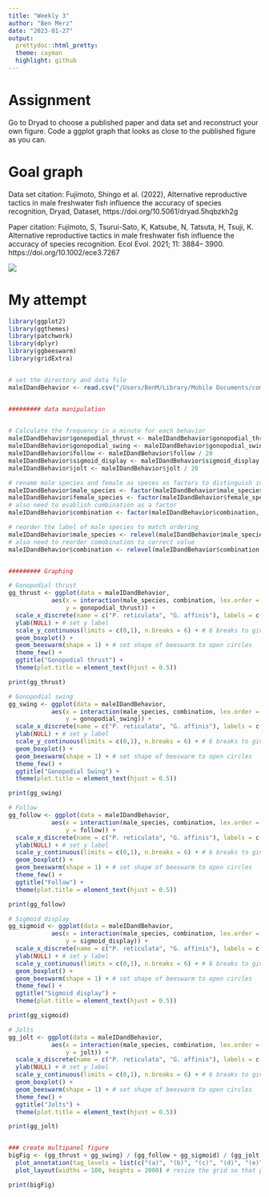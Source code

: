 ```yaml
---
title: "Weekly 3"
author: "Ben Merz"
date: "2023-01-27"
output:
  prettydoc::html_pretty:
  theme: cayman
  highlight: github
---
```

# Assignment
Go to Dryad to choose a published paper and data set and reconstruct your own figure. Code a ggplot graph that looks as close to the published figure as you can.

# Goal graph
Data set citation: Fujimoto, Shingo et al. (2022), Alternative reproductive tactics in male freshwater fish influence the accuracy of species recognition, Dryad, Dataset, https://doi.org/10.5061/dryad.5hqbzkh2g

Paper citation: Fujimoto, S, Tsurui-Sato, K, Katsube, N, Tatsuta, H, Tsuji, K. Alternative reproductive tactics in male freshwater fish influence the accuracy of species recognition. Ecol Evol. 2021; 11: 3884– 3900. https://doi.org/10.1002/ece3.7267

![](/Users/BenM/Library/Mobile Documents/com~apple~CloudDocs/Documents/College/Bio/Reproducible R/Git Repository/BIOL1007A/Data/w_3/Goal_graph.jpeg)

# My attempt

```r
library(ggplot2)
library(ggthemes)
library(patchwork)
library(dplyr)
library(ggbeeswarm)
library(gridExtra)


# set the directory and data file
maleIDandBehavior <- read.csv("/Users/BenM/Library/Mobile Documents/com~apple~CloudDocs/Documents/College/Bio/Reproducible R/Git Repository/BIOL1007A/Data/w_3/summary/exp2_matingBehavior/maleIDandBehavior.csv")


######### data manipulation

  
# Calculate the frequency in a minute for each behavior
maleIDandBehavior$gonopodial_thrust <- maleIDandBehavior$gonopodial_thrust / 20
maleIDandBehavior$gonopodial_swing <- maleIDandBehavior$gonopodial_swing / 20
maleIDandBehavior$follow <- maleIDandBehavior$follow / 20
maleIDandBehavior$sigmoid_display <- maleIDandBehavior$sigmoid_display / 20
maleIDandBehavior$jolt <- maleIDandBehavior$jolt / 20

# rename male species and female as speces as factors to distinguish in label
maleIDandBehavior$male_species <- factor(maleIDandBehavior$male_species, labels = c("gaM", "poM"))
maleIDandBehavior$female_species <- factor(maleIDandBehavior$female_species, labels = c("gaF", "poF"))
# also need to esablish combination as a factor
maleIDandBehavior$combination <- factor(maleIDandBehavior$combination, labels = c("hetero", "con"))

# reorder the label of male species to match ordering
maleIDandBehavior$male_species <- relevel(maleIDandBehavior$male_species, ref = "poM")
# also need to reorder comobination to correct value
maleIDandBehavior$combination <- relevel(maleIDandBehavior$combination, ref = "hetero")


######### Graphing

# Gonopodial thrust 
gg_thrust <- ggplot(data = maleIDandBehavior, 
            aes(x = interaction(male_species, combination, lex.order = T), #lex.order assigns the
                y = gonopodial_thrust)) +
  scale_x_discrete(name = c("P. reticulata", "G. affinis"), labels = c("con.", "hetero.", "con.", "hetero.")) +
  ylab(NULL) + # set y label
  scale_y_continuous(limits = c(0,1), n.breaks = 6) + # 6 breaks to give in 0.2 increments
  geom_boxplot() +
  geom_beeswarm(shape = 1) + # set shape of beeswarm to open circles
  theme_few() +
  ggtitle("Gonopodial thrust") +
  theme(plot.title = element_text(hjust = 0.5))

print(gg_thrust)

# Gonopodial swing
gg_swing <- ggplot(data = maleIDandBehavior, 
            aes(x = interaction(male_species, combination, lex.order = T), #lex.order assigns the
                y = gonopodial_swing)) +
  scale_x_discrete(name = c("P. reticulata", "G. affinis"), labels = c("con.", "hetero.", "con.", "hetero.")) +
  ylab(NULL) + # set y label
  scale_y_continuous(limits = c(0,1), n.breaks = 6) + # 6 breaks to give in 0.2 increments
  geom_boxplot() +
  geom_beeswarm(shape = 1) + # set shape of beeswarm to open circles
  theme_few() +
  ggtitle("Gonopodial Swing") +
  theme(plot.title = element_text(hjust = 0.5))

print(gg_swing)

# Follow
gg_follow <- ggplot(data = maleIDandBehavior, 
            aes(x = interaction(male_species, combination, lex.order = T), #lex.order assigns the
                y = follow)) +
  scale_x_discrete(name = c("P. reticulata", "G. affinis"), labels = c("con.", "hetero.", "con.", "hetero.")) +
  ylab(NULL) + # set y label
  scale_y_continuous(limits = c(0,1), n.breaks = 6) + # 6 breaks to give in 0.2 increments
  geom_boxplot() +
  geom_beeswarm(shape = 1) + # set shape of beeswarm to open circles
  theme_few() +
  ggtitle("Follow") +
  theme(plot.title = element_text(hjust = 0.5))

print(gg_follow)

# Sigmoid display
gg_sigmoid <- ggplot(data = maleIDandBehavior, 
            aes(x = interaction(male_species, combination, lex.order = T), #lex.order assigns the
                y = sigmoid_display)) +
  scale_x_discrete(name = c("P. reticulata", "G. affinis"), labels = c("con.", "hetero.", "con.", "hetero.")) +
  ylab(NULL) + # set y label
  scale_y_continuous(limits = c(0,1), n.breaks = 6) + # 6 breaks to give in 0.2 increments
  geom_boxplot() +
  geom_beeswarm(shape = 1) + # set shape of beeswarm to open circles
  theme_few() +
  ggtitle("Sigmoid display") +
  theme(plot.title = element_text(hjust = 0.5))

print(gg_sigmoid)

# Jolts
gg_jolt <- ggplot(data = maleIDandBehavior, 
            aes(x = interaction(male_species, combination, lex.order = T), #lex.order assigns the
                y = jolt)) +
  scale_x_discrete(name = c("P. reticulata", "G. affinis"), labels = c("con.", "hetero.", "con.", "hetero.")) +
  ylab(NULL) + # set y label
  scale_y_continuous(limits = c(0,1), n.breaks = 6) + # 6 breaks to give in 0.2 increments
  geom_boxplot() +
  geom_beeswarm(shape = 1) + # set shape of beeswarm to open circles
  theme_few() +
  ggtitle("Jolts") +
  theme(plot.title = element_text(hjust = 0.5))

print(gg_jolt)


### create multipanel figure
bigFig <- (gg_thrust + gg_swing) / (gg_follow + gg_sigmoid) / (gg_jolt + plot_spacer()) + 
  plot_annotation(tag_levels = list(c("(a)", "(b)", "(c)", "(d)", "(e)"))) +
  plot_layout(widths = 100, heights = 2000) # resize the grid so that plots fit

print(bigFig)
```









